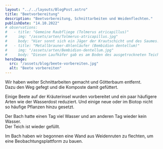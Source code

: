 ```yaml
---
layout: "../../layouts/BlogPost.astro"
title: "Beetvorbereitung"
description: "Beetvorbereitung, Schnittarbeiten und Weidenflechten."
publishDate: "14.10.2022"
# observations:
#   - title: "Gemeine Raubfliege (Tolmerus atricapillus)"
#     img: "/assets/arten/Tolmerus-atricapillus.jpg"
#     body: "Hier sonnt sich ein Jäger der Krautschicht und des Saumes."
#   - title: "Metallbrauner-Ahlenläufer (Bembidion dentellum)"
#     img: "/assets/arten/Bembidion-dentellum.jpg"
#     body: "Diesen Laufkäfer gab es am Boden des ausgetrockneten Teich."
heroImage:
  src: "/assets/blog/beete-vorbereiten.jpg"
  alt: "Beete vorbereiten"
---
```



Wir haben weiter Schnittarbeiten gemacht und Götterbaum entfernt.  
Dazu den Weg gefegt und die Komposte damit gefüttert.

Einige Beete auf der Kräuterinsel wurden vorbereitet und ein paar häufigere Arten wie der Wasserdost reduziert.
Und einige neue oder im Biotop nicht so häufige Pflanzen hinzu gesetzt.

Der Bach hatte einen Tag viel Wasser und am anderen Tag wieder kein Wasser.  
Der Teich ist wieder gefüllt.

Im Bach haben wir begonnen eine Wand aus Weidenruten zu flechten, um eine Beobachtungsplattform zu bauen.

<Cards observations={frontmatter.observations} />
